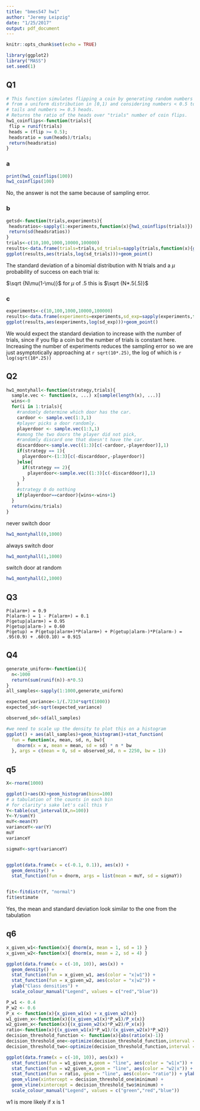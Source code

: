 ```yaml
---
title: "bmes547 hw1"
author: "Jeremy Leipzig"
date: "1/25/2017"
output: pdf_document
---
```


```r
knitr::opts_chunk$set(echo = TRUE)
```

```r
library(ggplot2)
library("MASS")
set.seed(1)
```

## Q1
```r
# This function simulates flipping a coin by generating random numbers 
# from a uniform distribution in [0,1) and considering numbers < 0.5 to be 
# tails and numbers >= 0.5 heads.
# Returns the ratio of the heads over "trials" number of coin flips.
hw1_coinflips<-function(trials){
 flip = runif(trials)
 heads = (flip >= 0.5);
 headsratio = sum(heads)/trials;
 return(headsratio)
}

```


### a
```r
print(hw1_coinflips(100))
hw1_coinflips(100)
```
No, the answer is not the same because of sampling error.

### b
```r
getsd<-function(trials,experiments){
 headsratios<-sapply(1:experiments,function(x){hw1_coinflips(trials)})
 return(sd(headsratios))
}
trials<-c(10,100,1000,10000,100000)
results<-data.frame(trials=trials,sd_trials=sapply(trials,function(x){getsd(x,10)}))
ggplot(results,aes(trials,log(sd_trials)))+geom_point()
```

The standard deviation of a binomial distribution with N trials and a ${\mu}$ probability of success on each trial is:

$\sqrt {N\mu(1-\mu)}$
for ${\mu}$ of .5 this is
$\sqrt {N*.5(.5)}$


### c
```r
experiments<-c(10,100,1000,10000,100000)
results<-data.frame(experiments=experiments,sd_exp=sapply(experiments,function(x){getsd(10,x)}))
ggplot(results,aes(experiments,log(sd_exp)))+geom_point()
```

We would expect the standard deviation to increase with the number of trials, since if you flip a coin but the number of trials is constant here. Increasing the number of experiments reduces the sampling error so we are just asymptotically approaching at `r sqrt(10*.25)`, the log of which is `r log(sqrt(10*.25))`

\pagebreak

## Q2
```r
hw1_montyhall<-function(strategy,trials){
  sample.vec <- function(x, ...) x[sample(length(x), ...)]
  wins<-0
  for(i in 1:trials){
    #randomly determine which door has the car.
    cardoor <- sample.vec(1:3,1)
    #player picks a door randomly.
    playerdoor <- sample.vec(1:3,1)
    #among the two doors the player did not pick,
    #randomly discard one that doesn't have the car.
    discarddoor<-sample.vec((1:3)[c(-cardoor,-playerdoor)],1)
    if(strategy == 1){
      playerdoor<-(1:3)[c(-discarddoor,-playerdoor)]
    }else{
      if(strategy == 2){
        playerdoor<-sample.vec((1:3)[c(-discarddoor)],1)
      }
    }
    #strategy 0 do nothing
    if(playerdoor==cardoor){wins<-wins+1}
  }
  return(wins/trials)
}
```
never switch door
```r
hw1_montyhall(0,1000)
```

always switch door
```r
hw1_montyhall(1,1000)
```

switch door at random
```r
hw1_montyhall(2,1000)
```
\pagebreak

## Q3
```
P(alarm+) = 0.9
P(alarm-) = 1 - P(alarm+) = 0.1
P(getup|alarm+) = 0.95
P(getup|alarm-) = 0.60
P(getup) = P(getup|alarm+)*P(alarm+) + P(getup|alarm-)*P(alarm-) = .95(0.9) + .60(0.10) = 0.915
```

## Q4
```r
generate_uniform<-function(i){
  n<-1000
  return(sum(runif(n))-n*0.5)
}
all_samples<-sapply(1:1000,generate_uniform)

expected_variance<-1/(.7234*sqrt(1000))
expected_sd<-sqrt(expected_variance)

observed_sd<-sd(all_samples)

#we need to scale up the density to plot this on a histogram
ggplot() + aes(all_samples)+geom_histogram()+stat_function( 
  fun = function(x, mean, sd, n, bw){ 
    dnorm(x = x, mean = mean, sd = sd) * n * bw
  }, args = c(mean = 0, sd = observed_sd, n = 2250, bw = 1))
```
\pagebreak

## q5
```r
X<-rnorm(1000)

ggplot()+aes(X)+geom_histogram(bins=100)
# a tabulation of the counts in each bin
# for clarity's sake let's call this Y
Y<-table(cut_interval(X,n=100))
Y<-Y/sum(Y)
muY<-mean(Y)
varianceY<-var(Y)
muY
varianceY

sigmaY<-sqrt(varianceY)


ggplot(data.frame(x = c(-0.1, 0.1)), aes(x)) + 
  geom_density() + 
  stat_function(fun = dnorm, args = list(mean = muY, sd = sigmaY))


fit<-fitdistr(Y, "normal")
fit$estimate
```
Yes, the mean and standard deviation look similar to the one from the tabulation
\pagebreak

## q6
```r
x_given_w1<-function(x){ dnorm(x, mean = 1, sd = 1) }
x_given_w2<-function(x){ dnorm(x, mean = 2, sd = 4) }

ggplot(data.frame(x = c(-10, 10)), aes(x)) + 
  geom_density() + 
  stat_function(fun = x_given_w1, aes(color = "x|w1")) +
  stat_function(fun = x_given_w2, aes(color = "x|w2")) + 
  ylab("Class densities") +
  scale_colour_manual("Legend", values = c("red","blue"))

P_w1 <- 0.4
P_w2 <- 0.6
P_x <- function(x){x_given_w1(x) + x_given_w2(x)}
w1_given_x<-function(x){(x_given_w1(x)*P_w1)/P_x(x)}
w2_given_x<-function(x){(x_given_w2(x)*P_w2)/P_x(x)}
ratio<-function(x){(x_given_w1(x)*P_w1)/(x_given_w2(x)*P_w2)}
decision_threshold_function <- function(x){abs(ratio(x)-1)}
decision_threshold_one<-optimize(decision_threshold_function,interval = c(-2,0))
decision_threshold_two<-optimize(decision_threshold_function,interval = c(2,5))

ggplot(data.frame(x = c(-10, 10)), aes(x)) +
  stat_function(fun = w1_given_x,geom = "line", aes(color = "w1|x")) +
  stat_function(fun = w2_given_x,geom = "line", aes(color = "w2|x")) +
  stat_function(fun = ratio, geom = "line", aes(color= "ratio")) + ylab("Posterior Probabilities") +
  geom_vline(xintercept = decision_threshold_one$minimum) +
  geom_vline(xintercept = decision_threshold_two$minimum) +
  scale_colour_manual("Legend", values = c("green","red","blue"))

```

w1 is more likely if x is 1